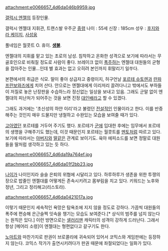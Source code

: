 attachment:e0066657_4d6da046b9959.jpg

[[갤럭시 엔젤]]의 등장인물.

갤럭시 엔젤대 지휘관, 트랜스발 우주군 [[중령]]
나이 : 55세
신장 : 185cm
성우 : [[후지와라 케이지]], [[사성웅]]

풀네임은 월콧트 O. 휴이. '''[[생불]]'''.

엔젤대의 지휘를 맡고 있는 초로의 남성. 침착하고 온화한 성격으로 보기에 따라서는 무골호인으로 비춰질 정도로 사람이 좋다. 브레이크 없이 [[폭주]]하는 엔젤대 대원들의 균형을 잡아주는 인물...인데 별 효과는 없고 오히려 본인까지 휘말리기 일쑤다.

본편에서의 취급은 식모. 말이 좋아 상급자고 중령이지, 허구언날 [[포르테 슈토렌]]과 [[란파 프란보와즈]]에게 치어 산다. 안으로는 엔젤대에게 이리저리 끌려다니고 밖에서도 부하들이 저질로 놓은 난장판을 수습하느라 정신없는 일상을 보내고 있음. 그래도 군말 없이 엔젤대의 피난처가 되어주는 것을 보면 진정 [[대인배]]라고 할 수 있겠다.

그래도 과거에는 '초신성의 하얀 이리'라고 불렸던 [[전설]]적인 인물이라고 한다. 이를 반증해주는 것인지 매우 드물지만 냉철하고 수완있는 모습을 보여줄 때가 있다.

[[고아]]였던 포르테를 거두어 주기도 했다. 포르테가 [[군]]에 입대한 후에는 임무에서 포르테의 생명을 구해주기도 했는데, 이것 때문인지 포르테는 월콧트를 [[멘토]]처럼 따르고 있다. 보기에 따라서는 [[아버지]]와 [[딸]]같은 관계로 보이기도. 육아 에피소드를 보면 정말로 대원들을 딸처럼 생각하고 있는 듯 하다.

attachment:e0066657_4d6da19a764ef.jpg

attachment:e0066657_4d6da01f2bb23.jpg

[[나이]]가 나이인지라 슬슬 은퇴의 위협에 시달리고 있다. 하루하루가 생존을 위한 투쟁의 장으로 밥줄인 엔젤대를 어떻게든 존속시키려고 몸부림을 치고 있다. 키워드는 노후와 정년, 그리고 정리해고(리스토라).

attachment:e0066657_4d6da0421017a.jpg

이렇기 때문인지 세속적인 욕망은 탐욕조에 지지 않을 정도로 강하다. 가끔씩 대원들의 폭주에 편승해 은근슬쩍 잇속을 챙기는 모습도 보여준다.[* 상식의 범주를 넘지 않는다는 원칙은 있다.] 이런 방면으로는 [[샐러리맨]] 캐릭터의 성격이 강하게 드러난다. 그래서 항상 [메어리 소령]이 엔젤대는 형편없다고 갈구기도 한다.

[[노마트]]와 마찬가지로 판권이 브로콜리에 귀속되어 있어서 코믹스와 게임판에는 등장하지 않는다. 코믹스 작가가 출연시키려다가 판권 때문에 좌절되었다는 일화가 있다.

